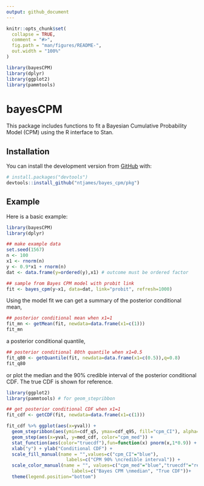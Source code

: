 ```yaml
---
output: github_document
---
```


<!-- README.md is generated from README.Rmd. Please edit that file -->

```r
knitr::opts_chunk$set(
  collapse = TRUE,
  comment = "#>",
  fig.path = "man/figures/README-",
  out.width = "100%"
)

library(bayesCPM)
library(dplyr)
library(ggplot2)
library(pammtools)
```

# bayesCPM

<!-- badges: start -->
<!-- badges: end -->

This package includes functions to fit a Bayesian Cumulative Probability Model (CPM) using the R interface to Stan.

## Installation

You can install the development version from [GitHub](https://github.com/) with:

``` r
# install.packages("devtools")
devtools::install_github("ntjames/bayes_cpm/pkg")
```

## Example

Here is a basic example:

```r
library(bayesCPM)
library(dplyr)

## make example data
set.seed(1567)
n <- 100
x1 <- rnorm(n)
y <- 0.9*x1 + rnorm(n)
dat <- data.frame(y=ordered(y),x1) # outcome must be ordered factor

## sample from Bayes CPM model with probit link
fit <- bayes_cpm(y~x1, data=dat, link="probit", refresh=1000)
```

Using the model fit we can get a summary of the posterior conditional mean,

```r
## posterior conditional mean when x1=1
fit_mn <- getMean(fit, newdata=data.frame(x1=c(1)))
fit_mn
```

a posterior conditional quantile,

```r
## posterior conditional 80th quantile when x1=0.5
fit_q80 <- getQuantile(fit, newdata=data.frame(x1=c(0.5)),q=0.8)
fit_q80
```

or plot the median and the 90% credible interval of the posterior conditional CDF. The true CDF is shown for reference.

```r
library(ggplot2)
library(pammtools) # for geom_stepribbon

## get posterior conditional CDF when x1=1
fit_cdf <- getCDF(fit, newdata=data.frame(x1=c(1))) 

fit_cdf %>% ggplot(aes(x=yval)) +
  geom_stepribbon(aes(ymin=cdf_q5, ymax=cdf_q95, fill="cpm_CI"), alpha=0.5) +
  geom_step(aes(x=yval, y=med_cdf, color="cpm_med")) +
  stat_function(aes(color="truecdf"),fun=function(x) pnorm(x,1*0.9)) +
  xlab("y") + ylab("Conditional CDF") +
  scale_fill_manual(name = "",values=c("cpm_CI"="blue"),
                      labels=c("CPM 90% \ncredible interval")) +
  scale_color_manual(name = "", values=c("cpm_med"="blue","truecdf"="red"),
                        labels=c("Bayes CPM \nmedian", "True CDF"))+
  theme(legend.position="bottom")
```

<!--
You'll still need to render `README.Rmd` regularly, to keep `README.md` up-to-date.

You can also embed plots, In that case, don't forget to commit and push the resulting figure files, so they display on GitHub!
-->